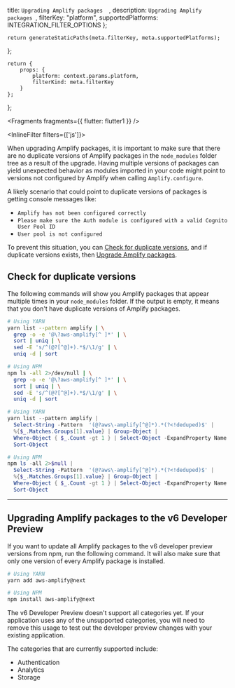   title: `Upgrading Amplify packages  `,
  description: `Upgrading Amplify packages `,
  filterKey: "platform",
  supportedPlatforms: INTEGRATION_FILTER_OPTIONS
};
      


    return generateStaticPaths(meta.filterKey, meta.supportedPlatforms);
};

    return {
        props: {
            platform: context.params.platform,
            filterKind: meta.filterKey
        }
    };
};


<Fragments fragments={{ flutter: flutter1 }} />

<InlineFilter filters={['js']}>

When upgrading Amplify packages, it is important to make sure that there are no duplicate versions of Amplify packages in the `node_modules` folder tree as a result of the upgrade. Having multiple versions of packages can yield unexpected behavior as modules imported in your code might point to versions not configured by Amplify when calling `Amplify.configure`.

A likely scenario that could point to duplicate versions of packages is getting console messages like:
- `Amplify has not been configured correctly`
- `Please make sure the Auth module is configured with a valid Cognito User Pool ID`
- `User pool is not configured`

To prevent this situation, you can [Check for duplicate versions](#check-for-duplicate-versions), and if duplicate versions exists, then [Upgrade Amplify packages](#upgrade-amplify-packages).
## Check for duplicate versions

The following commands will show you Amplify packages that appear multiple times in your `node_modules` folder. If the output is empty, it means that you don't have duplicate versions of Amplify packages.

<BlockSwitcher>

<Block name="Mac and Linux">

```sh
# Using YARN
yarn list --pattern amplify | \
  grep -o -e '@\?aws-amplify[^ ]*' | \
  sort | uniq | \
  sed -E 's/^(@?[^@]+).*$/\1/g' | \
  uniq -d | sort
```

```sh
# Using NPM
npm ls -all 2>/dev/null | \
  grep -o -e '@\?aws-amplify[^ ]*' | \
  sort | uniq | \
  sed -E 's/^(@?[^@]+).*$/\1/g' | \
  uniq -d | sort
```

</Block>

<Block name="Windows (PowerShell)">

```powershell
# Using YARN
yarn list --pattern amplify |
  Select-String -Pattern  '(@?aws\-amplify[^@]*).*(?<!deduped)$' | 
  %{$_.Matches.Groups[1].value} | Group-Object | 
  Where-Object { $_.Count -gt 1 } | Select-Object -ExpandProperty Name |
  Sort-Object
```

```powershell
# Using NPM
npm ls -all 2>$null |
  Select-String -Pattern  '(@?aws\-amplify[^@]*).*(?<!deduped)$' | 
  %{$_.Matches.Groups[1].value} | Group-Object | 
  Where-Object { $_.Count -gt 1 } | Select-Object -ExpandProperty Name |
  Sort-Object
```

</Block>

</BlockSwitcher>

---

## Upgrading Amplify packages to the v6 Developer Preview

If you want to update all Amplify packages to the v6 developer preview versions from npm, run the following command. It will also make sure that only one version of every Amplify package is installed.

```sh
# Using YARN
yarn add aws-amplify@next
```

```sh
# Using NPM
npm install aws-amplify@next
```

The v6 Developer Preview doesn't support all categories yet. If your application uses any of the
unsupported categories, you will need to remove this usage to test out the developer preview changes with your
existing application.

The categories that are currently supported include:
- Authentication
- Analytics
- Storage

</InlineFilter>
